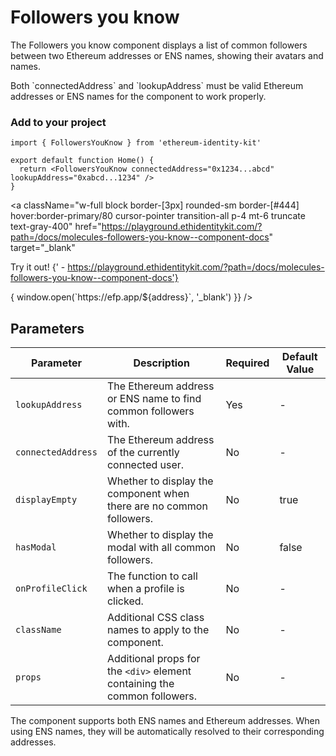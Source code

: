 
# Followers you know

The Followers you know component displays a list of common followers between two Ethereum addresses or ENS names, showing their avatars and names.

<Callout type="warning">
  Both `connectedAddress` and `lookupAddress` must be valid Ethereum addresses or ENS names for the component to work
  properly.
</Callout>

### Add to your project

```tsx copy
import { FollowersYouKnow } from 'ethereum-identity-kit'

export default function Home() {
  return <FollowersYouKnow connectedAddress="0x1234...abcd" lookupAddress="0xabcd...1234" />
}
```

<a
  className="w-full block border-[3px] rounded-sm border-[#444] hover:border-primary/80 cursor-pointer transition-all p-4 mt-6 truncate text-gray-400"
  href="https://playground.ethidentitykit.com/?path=/docs/molecules-followers-you-know--component-docs"
  target="_blank"
>
  <span className="text-primary">Try it out!</span>
  <span className="text-gray-400">
    {' - https://playground.ethidentitykit.com/?path=/docs/molecules-followers-you-know--component-docs'}
  </span>
</a>

<div className="w-full bg-[#222] border-[3px] rounded-sm border-[#444] p-8 mt-8 flex justify-center items-center">
  <FollowersYouKnow
    connectedAddress="0xc983ebc9db969782d994627bdffec0ae6efee1b3"
    lookupAddress="0x983110309620d911731ac0932219af06091b6744"
    onProfileClick={(address) => {
      window.open(`https://efp.app/${address}`, '_blank')
    }}
  />
</div>

## Parameters

| Parameter          | Description                                                               | Required | Default Value |
| ------------------ | ------------------------------------------------------------------------- | -------- | ------------- |
| `lookupAddress`    | The Ethereum address or ENS name to find common followers with.           | Yes      | -             |
| `connectedAddress` | The Ethereum address of the currently connected user.                     | No       | -             |
| `displayEmpty`     | Whether to display the component when there are no common followers.      | No       | true          |
| `hasModal`         | Whether to display the modal with all common followers.                   | No       | false         |
| `onProfileClick`   | The function to call when a profile is clicked.                           | No       | -             |
| `className`        | Additional CSS class names to apply to the component.                     | No       | -             |
| `props`            | Additional props for the `<div>` element containing the common followers. | No       | -             |

<Callout type="info">
  The component supports both ENS names and Ethereum addresses. When using ENS names, they will be automatically
  resolved to their corresponding addresses.
</Callout>
